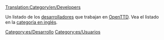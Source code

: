 [[Translation:Category/en/Developers]]


Un listado de los [[es/Archive/Community/Desarrolladores|desarrolladores]] que trabajan en [[es/Manual/OpenTTD|OpenTTD]].
Vea el listado en la [[:Category:en/Developers|categoría en inglés]].

[[Category:es/Desarrollo]]
[[Category:es/Usuarios]]